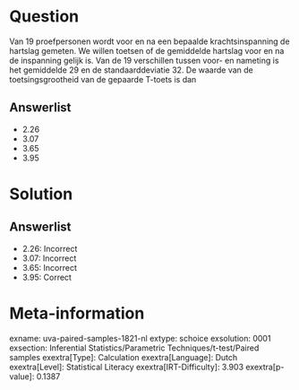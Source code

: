 Question
========

Van 19 proefpersonen wordt voor en na een bepaalde krachtsinspanning de
hartslag gemeten. We willen toetsen of de gemiddelde hartslag voor en na
de inspanning gelijk is. Van de 19 verschillen tussen voor- en nameting
is het gemiddelde 29 en de standaarddeviatie 32. De waarde van de
toetsingsgrootheid van de gepaarde T-toets is dan

Answerlist
----------

* 2.26
* 3.07
* 3.65
* 3.95

Solution
========

Answerlist
----------

* 2.26: Incorrect
* 3.07: Incorrect
* 3.65: Incorrect
* 3.95: Correct

Meta-information
================
exname: uva-paired-samples-1821-nl
extype: schoice
exsolution: 0001
exsection: Inferential Statistics/Parametric Techniques/t-test/Paired samples
exextra[Type]: Calculation
exextra[Language]: Dutch
exextra[Level]: Statistical Literacy
exextra[IRT-Difficulty]: 3.903
exextra[p-value]: 0.1387
